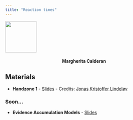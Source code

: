 ```yaml
---
title: "Reaction times"
---
```


![](psicostatLogo.png){fig-align="center" width="100"}

#### Margherita Calderan {style="text-align: center"}


## Materials

-   **Handzone 1**  - [Slides](slides/handzone.html) - Credits: [Jonas Kristoffer Lindeløv](https://lindeloev.github.io/shiny-rt/)

### Soon...
-   **Evidence Accumulation Models** - [Slides](slides/evidenceaccumulation.html)

